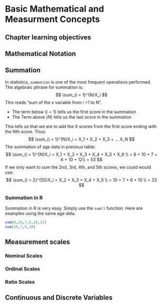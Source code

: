 # Basic Mathematical and Measurment Concepts

## Chapter learning objectives

## Mathematical Notation

## Summation
In statistics, `summation` is one of the most frequent operations performed. The algebraic phrase for summation is:
$$
\sum_{i = 1}^{N}X_i
$$
This reads "sum of the x variable from i =1 to N".

<!-- * The notion above ($N$) designates which score to include in the summation -->
* The term below ($i=1$) tells us the first score in the summation
* The Term above ($N$) tells us the last score in the summation

This tells us that we are to add the X scores from the first score ending with the Nth score. Thus:
$$
\sum_{i = 1}^{N}X_i = X_1 + X_2 + X_3 + ... X_N
$$
The summation of age data in previous table:
$$
\sum_{i = 1}^{N}X_i = X_1 + X_2 + X_3 + X_4 + X_5 + X_6 \\
= 8 + 10 + 7 + 6 + 10 + 12\\
= 53
$$
If we only want to sum the 2nd, 3rd, 4th, and 5th scores, we could would use:
$$
\sum_{i = 2}^{55}X_i = X_2 + X_3 + X_4 + X_5 \\
= 10 + 7 + 6 + 10 \\ 
= 33
$$


### Summation in R

Summation in R is very easy. Simply use the `sum()` function. Here are examples using the same age data.
```r
sum(8,10,7,6,10,12)
sum(10,7,6,10)
```

## Measurement scales

### Nominal Scales
### Ordinal Scales
### Ratio Scales


## Continuous and Discrete Variables
